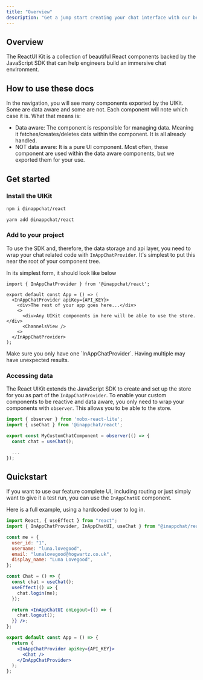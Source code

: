 ```yaml
---
title: "Overview"
description: "Get a jump start creating your chat interface with our beautiful React UIKit!"
---
```


## Overview

The ReactUI Kit is a collection of beautiful React components backed by the JavaScript SDK
that can help engineers build an immersive chat environment.

## How to use these docs

In the navigation, you will see many components exported by the UIKit. Some are data aware and some are not.
Each component will note which case it is. What that means is:

- Data aware: The component is responsible for managing data. Meaning it fetches/creates/deletes data within
  the component. It is all already handled.
- NOT data aware: It is a pure UI component. Most often, these component are used within the data aware components,
  but we exported them for your use.

## Get started

### Install the UIKit

<CodeGroup>

```bash npm
npm i @inappchat/react
```

```bash yarn
yarn add @inappchat/react
```

</CodeGroup>

### Add to your project

To use the SDK and, therefore, the data storage and api layer, you need to wrap your chat related code
with `InAppChatProvider`. It's simplest to put this near the root of your component tree.

In its simplest form, it should look like below

```tsx app.tsx
import { InAppChatProvider } from '@inappchat/react';

export default const App = () => (
  <InAppChatProvider apiKey={API_KEY}>
    <div>The rest of your app goes here...</div>
    <>
      <div>Any UIKit components in here will be able to use the store.</div>
      <ChannelsView />
    <>
  </InAppChatProvider>
);
```

<Warning>
  Make sure you only have one `InAppChatProvider`. Having multiple may have
  unexpected results.
</Warning>

### Accessing data

The React UIKit extends the JavaScript SDK to create and set up the store for you as part of the `InAppChatProvider`.
To enable your custom components to be reactive and data aware, you only need to wrap your components with `observer`.
This allows you to be able to the store.

```jsx
import { observer } from 'mobx-react-lite';
import { useChat } from '@inappchat/react';

export const MyCustomChatComponent = observer(() => {
  const chat = useChat();

  ...
});
```

## Quickstart

If you want to use our feature complete UI, including routing or just simply want to give it a test
run, you can use the `InAppChatUI` component.

Here is a full example, using a hardcoded user to log in.

```jsx
import React, { useEffect } from "react";
import { InAppChatProvider, InAppChatUI, useChat } from "@inappchat/react";

const me = {
  user_id: "1",
  username: "luna.lovegood",
  email: "lunalovegood@hogwartz.co.uk",
  display_name: "Luna Lovegood",
};

const Chat = () => {
  const chat = useChat();
  useEffect(() => {
    chat.login(me);
  });

  return <InAppChatUI onLogout={() => {
    chat.logout();
  }} />;
};

export default const App = () => {
  return (
    <InAppChatProvider apiKey={API_KEY}>
      <Chat />
    </InAppChatProvider>
  );
};
```
